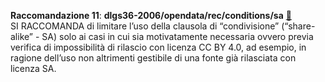 ::: {#racc-11 .callout-note appearance="simple" icon=false .raccomandazione}
[**Raccomandazione 11**]{.testo-blu}: **dlgs36-2006/opendata/rec/conditions/sa** [🔗](#racc-11){.link-req}<br>
SI RACCOMANDA di limitare l'uso della clausola di "condivisione" ("share-alike" - SA) solo ai casi in cui sia motivatamente necessaria ovvero previa verifica di impossibilità di rilascio con licenza CC BY 4.0, ad esempio, in ragione dell'uso non altrimenti gestibile di una fonte già rilasciata con licenza SA.
:::


